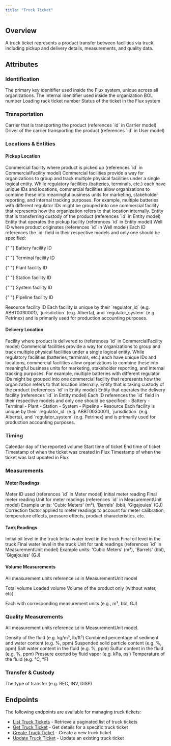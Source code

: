 ```yaml
---
title: "Truck Ticket"
---
```


## Overview

A truck ticket represents a product transfer between facilities via truck, including pickup and delivery details, measurements, and quality data.

## Attributes

### Identification

<ResponseField name="ID" type="string" required>
  The primary key idenitifier used inside the Flux system, unique across all
  organizations.
</ResponseField>

<ResponseField name="External ID" type="string" required>
  The internal idenitifier used inside the organization
</ResponseField>

<ResponseField name="Bill of Lading" type="string" required>
  BOL number
</ResponseField>

<ResponseField name="Rack Ticket" type="string">
  Loading rack ticket number
</ResponseField>

<ResponseField name="Status" type="string" required>
  Status of the ticket in the Flux system
</ResponseField>

### Transportation

<ResponseField name="Carrier" type="string" required>
  Carrier that is transporting the product (references `id` in Carrier model)
</ResponseField>

<ResponseField name="Driver" type="string">
  Driver of the carrier transporting the product (references `id` in User model)
</ResponseField>

### Locations & Entities

#### Pickup Location

<ResponseField name="Commercial Facility" type="string" required>
  Commercial facility where product is picked up (references `id` in
  CommercialFacility model)
</ResponseField>

<Info>
  Commercial facilities provide a way for organizations to group and track
  multiple physical facilities under a single logical entity. While regulatory
  facilities (batteries, terminals, etc.) each have unique IDs and locations,
  commercial facilities allow organizations to combine these into meaningful
  business units for marketing, stakeholder reporting, and internal tracking
  purposes. For example, multiple batteries with different regulator IDs might
  be grouped into one commercial facility that represents how the organization
  refers to that location internally.
</Info>

<ResponseField name="Commercial Entity" type="string" required>
  Entity that is transferring custody of the product (references `id` in Entity
  model)
</ResponseField>

<ResponseField name="Facility Operator" type="string" required>
  Entity that operates the pickup facility (references `id` in Entity model)
</ResponseField>

<ResponseField name="Well" type="string" required>
  Well ID where product originates (references `id` in Well model)
</ResponseField>

<ResponseField name="Pickup Facility" type="string" required>
  Each ID references the `id` field in their respective models and only one should be specified:

{" "}
<ResponseField name="Battery" type="string">
  Battery facility ID
</ResponseField>

{" "}
<ResponseField name="Terminal" type="string">
  Terminal facility ID
</ResponseField>

{" "}
<ResponseField name="Plant" type="string">
  Plant facility ID
</ResponseField>

{" "}
<ResponseField name="Station" type="string">
  Station facility ID
</ResponseField>

{" "}
<ResponseField name="System" type="string">
  System facility ID
</ResponseField>

{" "}
<ResponseField name="Pipeline" type="string">
  Pipeline facility ID
</ResponseField>

  <ResponseField name="Resource" type="string">
    Resource facility ID
  </ResponseField>
</ResponseField>

<Info>
  Each facility is unique by their `regulator_id` (e.g. ABBT0030001),
  `jurisdiction` (e.g. Alberta), and `regulator_system` (e.g. Petrinex) and is
  primarily used for production accounting purposes.
</Info>

#### Delivery Location

<ResponseField name="Commercial Facility" type="string" required>
  Facility where product is delivered to (references `id` in CommercialFacility
  model)
</ResponseField>

<Info>
  Commercial facilities provide a way for organizations to group and track
  multiple physical facilities under a single logical entity. While regulatory
  facilities (batteries, terminals, etc.) each have unique IDs and locations,
  commercial facilities allow organizations to combine these into meaningful
  business units for marketing, stakeholder reporting, and internal tracking
  purposes. For example, multiple batteries with different regulator IDs might
  be grouped into one commercial facility that represents how the organization
  refers to that location internally.
</Info>

<ResponseField name="Commercial Entity" type="string" required>
  Entity that is taking custody of the product (references `id` in Entity model)
</ResponseField>

<ResponseField name="Facility Operator" type="string" required>
  Entity that operates the delivery facility (references `id` in Entity model)
</ResponseField>

<ResponseField name="Delivery Facility" type="string" required>
  Each ID references the `id` field in their respective models and only one
  should be specified: - Battery - Terminal - Plant - Station - System -
  Pipeline - Resource
</ResponseField>

<Info>
  Each facility is unique by their `regulator_id` (e.g. ABBT0030001),
  `jurisdiction` (e.g. Alberta), and `regulator_system` (e.g. Petrinex) and is
  primarily used for production accounting purposes.
</Info>

### Timing

<ResponseField name="Production Date" type="string" required>
  Calendar day of the reported volume
</ResponseField>

<ResponseField name="Start" type="string" required>
  Start time of ticket
</ResponseField>

<ResponseField name="End" type="string" required>
  End time of ticket
</ResponseField>

<ResponseField name="Created At" type="string">
  Timestamp of when the ticket was created in Flux
</ResponseField>

<ResponseField name="Updated At" type="string">
  Timestamp of when the ticket was last updated in Flux
</ResponseField>

### Measurements

#### Meter Readings

<ResponseField name="Meter" type="string" required>
  Meter ID used (references `id` in Meter model)
</ResponseField>

<ResponseField name="Start Reading" type="number" required>
  Initial meter reading
</ResponseField>

<ResponseField name="End Reading" type="number" required>
  Final meter reading
</ResponseField>

<ResponseField name="Measurement Unit" type="string" required>
  Unit for meter readings (references `id` in MeasurementUnit model) Example
  units: 'Cubic Meters' (m³), 'Barrels' (bbl), 'Gigajoules' (GJ)
</ResponseField>

<ResponseField name="Meter Factor" type="number" required>
  Correction factor applied to meter readings to account for meter calibration,
  temperature effects, pressure effects, product characteristics, etc.
</ResponseField>

#### Tank Readings

<ResponseField name="Opening Oil" type="number">
  Initial oil level in the truck
</ResponseField>

<ResponseField name="Opening Water" type="number">
  Initial water level in the truck
</ResponseField>

<ResponseField name="Ending Oil" type="number">
  Final oil level in the truck
</ResponseField>

<ResponseField name="Ending Water" type="number">
  Final water level in the truck
</ResponseField>

<ResponseField name="Measurement Unit" type="string">
  Unit for tank readings (references `id` in MeasurementUnit model) Example
  units: 'Cubic Meters' (m³), 'Barrels' (bbl), 'Gigajoules' (GJ)
</ResponseField>

#### Volume Measurements

All measurement units reference `id` in MeasurementUnit model

<ResponseField name="Volume" type="number" required>
  Total volume
</ResponseField>

<ResponseField name="Load Volume" type="number">
  Loaded volume
</ResponseField>

<ResponseField name="Product Volume" type="number">
  Volume of the product only (without water, etc)
</ResponseField>

Each with corresponding measurement units (e.g., m³, bbl, GJ)

### Quality Measurements

All measurement units reference `id` in MeasurementUnit model.

<ResponseField name="Density" type="number" required>
  Density of the fluid (e.g. kg/m³, lb/ft³)
</ResponseField>

<ResponseField name="BSW" type="number" required>
  Combined percentage of sediment and water content (e.g. %, ppm)
</ResponseField>

<ResponseField name="Solids" type="number">
  Suspended solid particle content (e.g. %, ppm)
</ResponseField>

<ResponseField name="Saltwater" type="number">
  Salt water content in the fluid (e.g. %, ppm)
</ResponseField>

<ResponseField name="Sulfur" type="number">
  Sulfur content in the fluid (e.g. %, ppm)
</ResponseField>

<ResponseField name="Vapor Pressure" type="number">
  Pressure exerted by fluid vapor (e.g. kPa, psi)
</ResponseField>

<ResponseField name="Temperature" type="number">
  Temperature of the fluid (e.g. °C, °F)
</ResponseField>

### Transfer & Custody

<ResponseField name="Codes" type="array" required>
  The type of transfer (e.g. REC, INV, DISP)
</ResponseField>

## Endpoints

The following endpoints are available for managing truck tickets:

- [List Truck Tickets](/api-reference/volumes/list-truck-ticket) - Retrieve a paginated list of truck tickets
- [Get Truck Ticket](/api-reference/volumes/get-truck-ticket) - Get details for a specific truck ticket
- [Create Truck Ticket](/api-reference/volumes/create-truck-ticket) - Create a new truck ticket
- [Update Truck Ticket](/api-reference/volumes/update-truck-ticket) - Update an existing truck ticket

